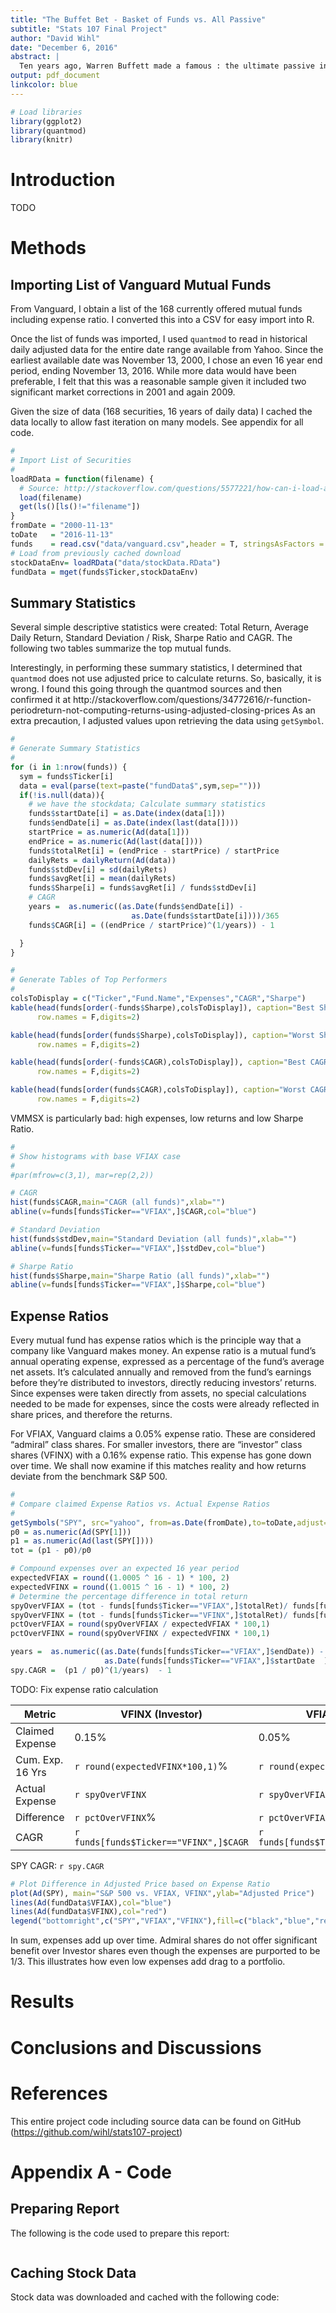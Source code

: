 ```yaml
---
title: "The Buffet Bet - Basket of Funds vs. All Passive"
subtitle: "Stats 107 Final Project"
author: "David Wihl"
date: "December 6, 2016"
abstract: |
  Ten years ago, Warren Buffett made a famous : the ultimate passive investment, the Vanguard S&P 500 Index Fund Admiral (VFIAX), vs. a basket of funds determined by a team of hedge fund experts. Whoever had a lower return after ten years would donate $1 million to the charity of choice of the winner. After eight years, it looks increasingly likely that Buffett will win the bet.
output: pdf_document
linkcolor: blue
---
```

\begin{center}
\textbf{Type: Simulating a trading strategy.}
\end{center}

```r
# Load libraries
library(ggplot2)
library(quantmod)
library(knitr)
```

# Introduction


TODO

# Methods


## Importing List of Vanguard Mutual Funds

From Vanguard, I obtain a list of the 168 currently offered mutual funds
including expense ratio. I converted this into a CSV for easy import into
R.

Once the list of funds was imported, I used `quantmod` to read in
historical daily adjusted data for the entire date range available
from Yahoo. Since the earliest available date was November 13, 2000,
I chose an even 16 year end period, ending November 13, 2016. While more
data would have been preferable, I felt that this was a reasonable sample
given it included two significant market corrections in 2001 and again 2009.

Given the size of data (168 securities, 16 years of daily data) I cached the data locally to allow fast iteration on many models. See appendix for all code.


```r
#
# Import List of Securities
#
loadRData = function(filename) {
  # Source: http://stackoverflow.com/questions/5577221/how-can-i-load-an-object-into-a-variable-name-that-i-specify-from-an-r-data-file
  load(filename)
  get(ls()[ls()!="filename"])
}
fromDate = "2000-11-13"
toDate   = "2016-11-13"
funds    = read.csv("data/vanguard.csv",header = T, stringsAsFactors = F)
# Load from previously cached download
stockDataEnv= loadRData("data/stockData.RData")
fundData = mget(funds$Ticker,stockDataEnv)
```

## Summary Statistics 

Several simple descriptive statistics were created: Total Return, Average
Daily Return, Standard Deviation / Risk, Sharpe Ratio and CAGR. The following
two tables summarize the top mutual funds. 

Interestingly, in performing these summary statistics, I determined that
`quantmod` does not use adjusted price to calculate returns. So, basically, it is
wrong. I found this going through the quantmod sources and then confirmed
it at http://stackoverflow.com/questions/34772616/r-function-periodreturn-not-computing-returns-using-adjusted-closing-prices  As an extra precaution, I adjusted values upon retrieving the data using `getSymbol`.



```r
#
# Generate Summary Statistics
#
for (i in 1:nrow(funds)) {
  sym = funds$Ticker[i]
  data = eval(parse(text=paste("fundData$",sym,sep="")))
  if(!is.null(data)){
    # we have the stockdata; Calculate summary statistics
    funds$startDate[i] = as.Date(index(data[1]))
    funds$endDate[i] = as.Date(index(last(data[])))
    startPrice = as.numeric(Ad(data[1]))
    endPrice = as.numeric(Ad(last(data[])))
    funds$totalRet[i] = (endPrice - startPrice) / startPrice
    dailyRets = dailyReturn(Ad(data))
    funds$stdDev[i] = sd(dailyRets)
    funds$avgRet[i] = mean(dailyRets)
    funds$Sharpe[i] = funds$avgRet[i] / funds$stdDev[i]
    # CAGR
    years =  as.numeric((as.Date(funds$endDate[i]) -
                           as.Date(funds$startDate[i])))/365
    funds$CAGR[i] = ((endPrice / startPrice)^(1/years)) - 1

  }
}
```

```r
#
# Generate Tables of Top Performers
#
colsToDisplay = c("Ticker","Fund.Name","Expenses","CAGR","Sharpe")
kable(head(funds[order(-funds$Sharpe),colsToDisplay]), caption="Best Sharpe Ratio",
      row.names = F,digits=2)

kable(head(funds[order(funds$Sharpe),colsToDisplay]), caption="Worst Sharpe Ratio",
      row.names = F,digits=2)

kable(head(funds[order(-funds$CAGR),colsToDisplay]), caption="Best CAGR",
      row.names = F,digits=2)

kable(head(funds[order(funds$CAGR),colsToDisplay]), caption="Worst CAGR",
      row.names = F,digits=2)

```

VMMSX is particularly bad: high expenses, low returns and low Sharpe Ratio.

```r
#
# Show histograms with base VFIAX case
#
#par(mfrow=c(3,1), mar=rep(2,2))

# CAGR
hist(funds$CAGR,main="CAGR (all funds)",xlab="")
abline(v=funds[funds$Ticker=="VFIAX",]$CAGR,col="blue")

# Standard Deviation
hist(funds$stdDev,main="Standard Deviation (all funds)",xlab="")
abline(v=funds[funds$Ticker=="VFIAX",]$stdDev,col="blue")

# Sharpe Ratio
hist(funds$Sharpe,main="Sharpe Ratio (all funds)",xlab="")
abline(v=funds[funds$Ticker=="VFIAX",]$Sharpe,col="blue")
```


## Expense Ratios

Every mutual fund has expense ratios which is the principle way that a 
company like Vanguard makes money. An expense ratio is a mutual fund's 
annual operating expense, expressed as a percentage of the fund's average
net assets. It's calculated annually and removed from the fund's earnings
before they're distributed to investors, directly reducing investors'
returns. Since expenses were taken directly from assets, no special calculations
needed to be made for expenses, since the costs were already reflected in 
share prices, and therefore the returns.

For VFIAX, Vanguard claims a 0.05% expense ratio. These are
considered "admiral" class shares. For smaller investors, there
are "investor" class shares (VFINX) with a 0.16% expense ratio. 
This expense has gone
down over time. We shall now examine if this matches reality
and how returns deviate from the benchmark S&P 500.

```r
#
# Compare claimed Expense Ratios vs. Actual Expense Ratios
#
getSymbols("SPY", src="yahoo", from=as.Date(fromDate),to=toDate,adjust=T)
p0 = as.numeric(Ad(SPY[1]))
p1 = as.numeric(Ad(last(SPY[])))
tot = (p1 - p0)/p0

# Compound expenses over an expected 16 year period
expectedVFIAX = round((1.0005 ^ 16 - 1) * 100, 2)
expectedVFINX = round((1.0015 ^ 16 - 1) * 100, 2)
# Determine the percentage difference in total return 
spyOverVFIAX = (tot - funds[funds$Ticker=="VFIAX",]$totalRet)/ funds[funds$Ticker=="VFIAX",]$totalRet
spyOverVFINX = (tot - funds[funds$Ticker=="VFINX",]$totalRet)/ funds[funds$Ticker=="VFINX",]$totalRet
pctOverVFIAX = round(spyOverVFIAX / expectedVFIAX * 100,1)
pctOverVFINX = round(spyOverVFINX / expectedVFINX * 100,1)

years =  as.numeric((as.Date(funds[funds$Ticker=="VFIAX",]$endDate)) -
                     as.Date(funds[funds$Ticker=="VFIAX",]$startDate  ))/365
spy.CAGR =  (p1 / p0)^(1/years)  - 1

```

TODO: Fix expense ratio calculation

Metric | VFINX (Investor) | VFIAX (Admiral)
-------|------------------|-----------------
Claimed Expense | 0.15% | 0.05%
Cum. Exp. 16 Yrs | `r round(expectedVFINX*100,1)`% |  `r round(expectedVFIAX*100,1)`% 
Actual Expense | `r spyOverVFINX` | `r spyOverVFIAX`
Difference | `r pctOverVFINX`% | `r pctOverVFIAX`%
CAGR | `r funds[funds$Ticker=="VFINX",]$CAGR` | `r funds[funds$Ticker=="VFIAX",]$CAGR`

SPY CAGR: `r spy.CAGR`


```r
# Plot Difference in Adjusted Price based on Expense Ratio
plot(Ad(SPY), main="S&P 500 vs. VFIAX, VFINX",ylab="Adjusted Price")
lines(Ad(fundData$VFIAX),col="blue")
lines(Ad(fundData$VFINX),col="red")
legend("bottomright",c("SPY","VFIAX","VFINX"),fill=c("black","blue","red"))
```

In sum, expenses add up over time. Admiral shares do not
offer significant benefit over Investor shares even though the expenses are purported to be 1/3.
This illustrates how even low expenses add drag to a portfolio.

# Results

# Conclusions and Discussions

# References

This entire project code including source data can be found on GitHub ([https://github.com/wihl/stats107-project](https://github.com/wihl/stats107-project))



# Appendix A - Code

## Preparing Report

The following is the code used to prepare this report:
```r

```

## Caching Stock Data

Stock data was downloaded and cached with the following code:
```r

```

